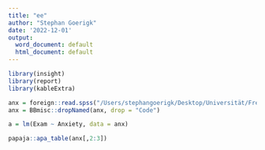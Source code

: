 ```yaml
---
title: "ee"
author: "Stephan Goerigk"
date: '2022-12-01'
output:
  word_document: default
  html_document: default
---
```


```r
library(insight)
library(report)
library(kableExtra)
```

```r

anx = foreign::read.spss("/Users/stephangoerigk/Desktop/Universität/Fresenius/Übung zur Computergestützten Datenanalyse/SS2017/Field_DataSets/dsus4data/Exam Anxiety.sav", to.data.frame = T)
anx = BBmisc::dropNamed(anx, drop = "Code")

a = lm(Exam ~ Anxiety, data = anx)

papaja::apa_table(anx[,2:3])
```

